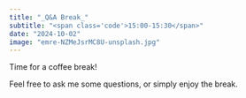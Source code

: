 ```yaml
---
title: "_Q&A Break_"
subtitle: "<span class='code'>15:00-15:30</span>"
date: "2024-10-02"
image: "emre-NZMeJsrMC8U-unsplash.jpg"
---
```


Time for a coffee break! 

Feel free to ask me some questions, or simply enjoy the break.